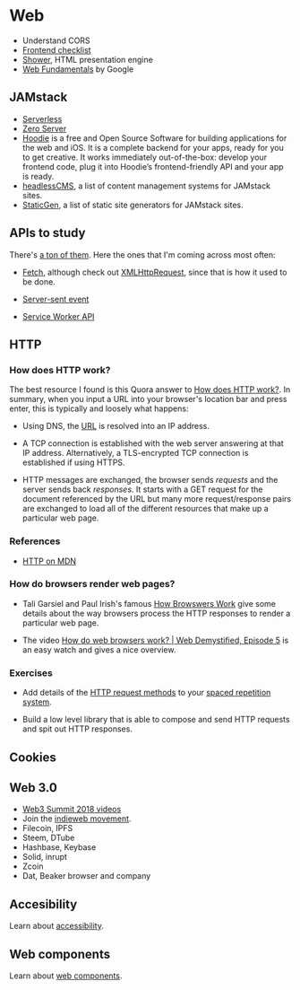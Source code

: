 # Web

- Understand CORS
- [Frontend checklist](https://frontendchecklist.io/)
- [Shower](https://github.com/shower/shower), HTML presentation engine
- [Web Fundamentals](https://developers.google.com/web/fundamentals/) by Google

## JAMstack

- [Serverless](https://serverless.com/)
- [Zero Server](https://zeroserver.io/)
- [Hoodie](http://hood.ie/intro/) is a free and Open Source Software for
  building applications for the web and iOS. It is a complete backend for your
  apps, ready for you to get creative. It works immediately out-of-the-box:
  develop your frontend code, plug it into Hoodie’s frontend-friendly API and your
  app is ready.
- [headlessCMS](https://headlesscms.org/), a list of content management systems
  for JAMstack sites.
- [StaticGen](https://www.staticgen.com/), a list of static site generators for
  JAMstack sites.

## APIs to study

There's [a ton of them](https://developer.mozilla.org/en-US/docs/Web/API). Here
the ones that I'm coming across most often:

- [Fetch](https://developer.mozilla.org/en-US/docs/Web/API/Fetch_API), although
  check out
  [XMLHttpRequest](https://developer.mozilla.org/en-US/docs/Web/API/XMLHttpRequest),
  since that is how it used to be done.

- [Server-sent
  event](https://developer.mozilla.org/en-US/docs/Web/API/Server-sent_events)

- [Service Worker
  API](https://developer.mozilla.org/en-US/docs/Web/API/Service_Worker_API)

## HTTP

### How does HTTP work?

The best resource I found is this Quora answer to [How does HTTP
work?](https://www.quora.com/How-does-HTTP-work/answer/Charles-Knouse-2). In
summary, when you input a URL into your browser's location bar and press enter,
this is typically and loosely what happens:

- Using DNS, the [URL](https://en.wikipedia.org/wiki/URL) is resolved into an IP
  address.

- A TCP connection is established with the web server answering at that IP
  address. Alternatively, a TLS-encrypted TCP connection is established if using
  HTTPS.

- HTTP messages are exchanged, the browser sends _requests_ and the server sends
  back _responses_. It starts with a GET request for the document referenced by
  the URL but many more request/response pairs are exchanged to load all of the
  different resources that make up a particular web page.

### References

- [HTTP on MDN](https://developer.mozilla.org/en-US/docs/Web/HTTP)

### How do browsers render web pages?

- Tali Garsiel and Paul Irish's famous [How Browswers
  Work](https://www.html5rocks.com/en/tutorials/internals/howbrowserswork/) give
  some details about the way browsers process the HTTP responses to render a
  particular web page.

- The video [How do web browsers work? | Web Demystified, Episode
  5](https://www.youtube.com/watch?v=uE3UPEK26U0) is an easy watch and gives a
  nice overview.

### Exercises

- Add details of the [HTTP request
  methods](https://developer.mozilla.org/en-US/docs/Web/HTTP/Methods) to your
  [spaced repetition system](https://apps.ankiweb.net/).

- Build a low level library that is able to compose and send HTTP requests and
  spit out HTTP responses.

## Cookies

## Web 3.0

- [Web3 Summit 2018 videos](https://2018.web3summit.com/video/)
- Join the [indieweb movement](https://indieweb.org/Getting_Started).
- Filecoin, IPFS
- Steem, DTube
- Hashbase, Keybase
- Solid, inrupt
- Zcoin
- Dat, Beaker browser and company

## Accesibility

Learn about
[accessibility](https://codeburst.io/seven-ways-to-make-your-web-app-more-accessible-411a8c716fcb).

## Web components

Learn about [web
components](https://codeburst.io/6-reasons-you-should-use-native-web-components-b45e18e069c2).
